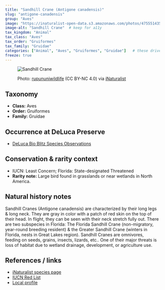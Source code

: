 ---
title: "Sandhill Crane (Antigone canadensis)"
slug: "antigone-canadensis"
group: "Aves"
image: "https://inaturalist-open-data.s3.amazonaws.com/photos/475551435/large.jpeg"        # keep for thumbnails
image-alt: "Sandhill Crane"  # keep for a11y
tax_kingdom: "Animal"
tax_class: "Aves"
tax_order: "Gruiformes"
tax_family: "Gruidae"
categories: ["Animal", "Aves", "Gruiformes", "Gruidae"]   # these drive the chips + filtering
freeze: true
---

<figure class="species-figure">

<img src="https://inaturalist-open-data.s3.amazonaws.com/photos/475551435/large.jpeg" alt="Sandhill Crane" class="species-photo"/>

<figcaption class="photo-credit">

Photo: <a href="https://www.inaturalist.org/people/rupununiwildlife">rupununiwildlife</a> (CC BY-NC 4.0) via <a href="https://www.inaturalist.org/observations/264809797">iNaturalist</a>

</figcaption>

</figure>

## Taxonomy

-   **Class:** Aves
-   **Order:** Gruiformes
-   **Family:** Gruidae

## Occurrence at DeLuca Preserve

-   [DeLuca Bio Blitz Species Observations](https://www.inaturalist.org/observations?project_id=222437&subview=table&taxon_id=508048)

## Conservation & rarity context

-   IUCN: Least Concern; Florida: State-designated Threatened
-   **Rarity note:** Large bird found in grasslands or near wetlands in North America.

## Natural history notes

Sandhill Cranes (Antigone canadensis) are characterized by their long legs & long neck. They are gray in color with a patch of red skin on the top of their head. In flight, they can be seen with their neck stretch fully out. There are two subspecies in Florida: The Florida Sandhill Crane (non-migratory, year-round breeding resident) & the Greater Sandhill Crane (winters in Florida, nests in Great Lakes region). Sandhill Cranes are omnivores, feeding on seeds, grains, insects, lizards, etc.. One of their major threats is loss of habitat due to wetland drainage, development, or agriculture use. 

## References / links

-   [iNaturalist species page](https://www.inaturalist.org/taxa/508048-Antigone-canadensis)
-   [IUCN Red List](https://www.iucnredlist.org/species/22692078/188597759)
-   [Local profile](https://myfwc.com/wildlifehabitats/profiles/birds/cranes/sandhill-crane/)
